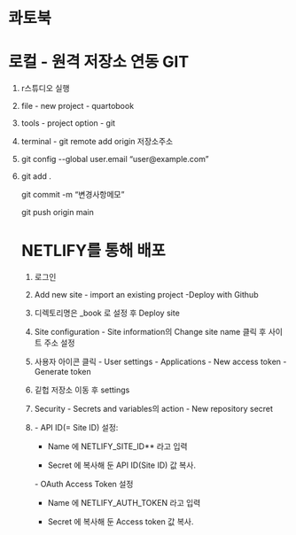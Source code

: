 # 콰토북 {.unnumbered}

# **로컬 - 원격 저장소 연동 GIT**

1.  r스튜디오 실행

2.  file - new project - quartobook

3.  tools - project option - git

4.  terminal - git remote add origin 저장소주소

5.  git config \--global user.email "user\@example.com"

6.  git add .

    git commit -m "변경사항메모"

    git push origin main

    # **NETLIFY를 통해 배포**

    1.  로그인

    2.  Add new site - import an existing project -Deploy with Github

    3.  디렉토리명은 \_book 로 설정 후 Deploy site

    4.  Site configuration - Site information의 Change site name 클릭 후 사이트 주소 설정

    5.  사용자 아이콘 클릭 - User settings - Applications - New access token -Generate token

    6.  깉헙 저장소 이동 후 settings

    7.  Security - Secrets and variables의 action - New repository secret

    8.  \- API ID(= Site ID) 설정:

        -   Name 에 NETLIFY_SITE_ID\*\* 라고 입력

        -   Secret 에 복사해 둔 API ID(Site ID) 값 복사.

        \- OAuth Access Token 설정

        -   Name 에 NETLIFY_AUTH_TOKEN 라고 입력

        -   Secret 에 복사해 둔 Access token 값 복사.

